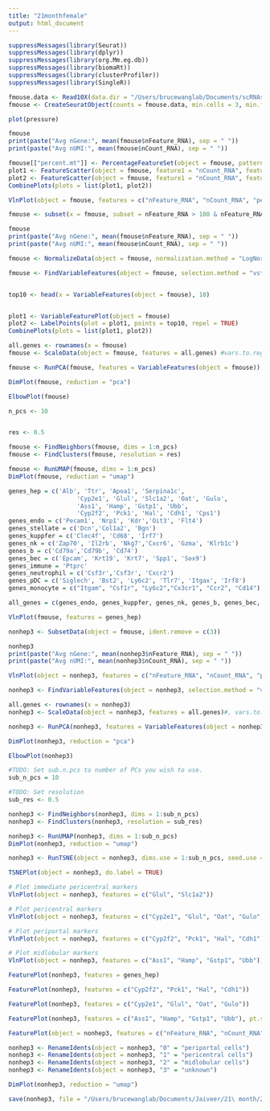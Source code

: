 ```yaml
---
title: "21monthfemale"
output: html_document
---
```


```r
suppressMessages(library(Seurat))
suppressMessages(library(dplyr))
suppressMessages(library(org.Mm.eg.db))
suppressMessages(library(biomaRt))
suppressMessages(library(clusterProfiler))
suppressMessages(library(SingleR))
```

```r
fmouse.data <- Read10X(data.dir = "/Users/brucewanglab/Documents/scRNAseq_data/Maca_filtered/MACA_21m_F_HEPATOCYTES_54_filtered")
fmouse <- CreateSeuratObject(counts = fmouse.data, min.cells = 3, min.features = 0, project = "mouse1")
```

```r
plot(pressure)
```

```r
fmouse
print(paste("Avg nGene:", mean(fmouse$nFeature_RNA), sep = " "))
print(paste("Avg nUMI:", mean(fmouse$nCount_RNA), sep = " "))
```

```r
fmouse[["percent.mt"]] <- PercentageFeatureSet(object = fmouse, pattern = "^mt-")
plot1 <- FeatureScatter(object = fmouse, feature1 = "nCount_RNA", feature2 = "percent.mt")
plot2 <- FeatureScatter(object = fmouse, feature1 = "nCount_RNA", feature2 = "nFeature_RNA")
CombinePlots(plots = list(plot1, plot2))
```

```r
VlnPlot(object = fmouse, features = c("nFeature_RNA", "nCount_RNA", "percent.mt"), ncol = 3)
```

```r
fmouse <- subset(x = fmouse, subset = nFeature_RNA > 100 & nFeature_RNA < 5000 & nCount_RNA > 200 & nCount_RNA < 30000)
```

```r
fmouse
print(paste("Avg nGene:", mean(fmouse$nFeature_RNA), sep = " "))
print(paste("Avg nUMI:", mean(fmouse$nCount_RNA), sep = " "))
```

```r
fmouse <- NormalizeData(object = fmouse, normalization.method = "LogNormalize", scale.factor = 10000)
```

```r

fmouse <- FindVariableFeatures(object = fmouse, selection.method = "vst", nfeatures = 2000)


top10 <- head(x = VariableFeatures(object = fmouse), 10)


plot1 <- VariableFeaturePlot(object = fmouse)
plot2 <- LabelPoints(plot = plot1, points = top10, repel = TRUE)
CombinePlots(plots = list(plot1, plot2))
```

```r
all.genes <- rownames(x = fmouse)
fmouse <- ScaleData(object = fmouse, features = all.genes) #vars.to.regress = "orig.ident")
```

```r
fmouse <- RunPCA(fmouse, features = VariableFeatures(object = fmouse))
```

```r
DimPlot(fmouse, reduction = "pca")
```

```r
ElbowPlot(fmouse)
```

```r
n_pcs <- 10


res <- 0.5

fmouse <- FindNeighbors(fmouse, dims = 1:n_pcs)
fmouse <- FindClusters(fmouse, resolution = res)
```

```r
fmouse <- RunUMAP(fmouse, dims = 1:n_pcs)
DimPlot(fmouse, reduction = "umap")
```


```r
genes_hep = c('Alb', 'Ttr', 'Apoa1', 'Serpina1c', 
                   'Cyp2e1', 'Glul', 'Slc1a2', 'Oat', 'Gulo',
                   'Ass1', 'Hamp', 'Gstp1', 'Ubb',
                   'Cyp2f2', 'Pck1', 'Hal', 'Cdh1', 'Cps1')
genes_endo = c('Pecam1', 'Nrp1', 'Kdr','Oit3', 'Flt4')
genes_stellate = c('Dcn','Col1a2', 'Bgn')
genes_kuppfer = c('Clec4f', 'Cd68', 'Irf7')
genes_nk = c('Zap70', 'Il2rb', 'Nkg7','Cxcr6', 'Gzma', 'Klrb1c')
genes_b = c('Cd79a','Cd79b', 'Cd74')
genes_bec = c('Epcam', 'Krt19', 'Krt7', 'Spp1', 'Sox9')
genes_immune = 'Ptprc'
genes_neutrophil = c('Csf3r','Csf3r', 'Cxcr2')
genes_pDC = c('Siglech', 'Bst2', 'Ly6c2', 'Tlr7', 'Itgax', 'Irf8')
genes_monocyte = c("Itgam", "Csf1r", "Ly6c2","Cx3cr1", "Ccr2", "Cd14")

all_genes = c(genes_endo, genes_kuppfer, genes_nk, genes_b, genes_bec, genes_immune, genes_stellate)
```

```r
VlnPlot(fmouse, features = genes_hep)
```

```r
nonhep3 <- SubsetData(object = fmouse, ident.remove = c(3))
```

```r
nonhep3
print(paste("Avg nGene:", mean(nonhep3$nFeature_RNA), sep = " "))
print(paste("Avg nUMI:", mean(nonhep3$nCount_RNA), sep = " "))
```

```r
VlnPlot(object = nonhep3, features = c("nFeature_RNA", "nCount_RNA", "percent.mt"), ncol = 3)
```

```r
nonhep3 <- FindVariableFeatures(object = nonhep3, selection.method = "vst", nfeatures = 2000)
```

```r
all.genes <- rownames(x = nonhep3)
nonhep3 <- ScaleData(object = nonhep3, features = all.genes)#, vars.to.regress = "orig.ident")
```

```r
nonhep3 <- RunPCA(nonhep3, features = VariableFeatures(object = nonhep3))
```

```r
DimPlot(nonhep3, reduction = "pca")
```

```r
ElbowPlot(nonhep3)
```

```r
#TODO: Set sub.n.pcs to number of PCs you wish to use.
sub_n_pcs = 10

#TODO: Set resolution 
sub_res <- 0.5

nonhep3 <- FindNeighbors(nonhep3, dims = 1:sub_n_pcs)
nonhep3 <- FindClusters(nonhep3, resolution = sub_res)
```

```r
nonhep3 <- RunUMAP(nonhep3, dims = 1:sub_n_pcs)
DimPlot(nonhep3, reduction = "umap")
```

```r
nonhep3 <- RunTSNE(object = nonhep3, dims.use = 1:sub_n_pcs, seed.use = 10)
```

```r
TSNEPlot(object = nonhep3, do.label = TRUE)
```

```r
# Plot immediate pericentral markers
VlnPlot(object = nonhep3, features = c("Glul", "Slc1a2"))
```

```r
# Plot pericentral markers
VlnPlot(object = nonhep3, features = c("Cyp2e1", "Glul", "Oat", "Gulo"))
```

```r
# Plot periportal markers
VlnPlot(object = nonhep3, features = c("Cyp2f2", "Pck1", "Hal", "Cdh1"))
```

```r
# Plot midlobular markers
VlnPlot(object = nonhep3, features = c("Ass1", "Hamp", "Gstp1", "Ubb"))
```

```r
FeaturePlot(nonhep3, features = genes_hep)
```

```r
FeaturePlot(nonhep3, features = c("Cyp2f2", "Pck1", "Hal", "Cdh1"))
```

```r
FeaturePlot(nonhep3, features = c("Cyp2e1", "Glul", "Oat", "Gulo"))
```

```r
FeaturePlot(nonhep3, features = c("Ass1", "Hamp", "Gstp1", "Ubb"), pt.size = 2)
```

```r
FeaturePlot(object = nonhep3, features = c("nFeature_RNA", "nCount_RNA"))
```

```r
nonhep3 <- RenameIdents(object = nonhep3, "0" = "periportal cells")
nonhep3 <- RenameIdents(object = nonhep3, "1" = "pericentral cells")
nonhep3 <- RenameIdents(object = nonhep3, "2" = "midlobular cells")
nonhep3 <- RenameIdents(object = nonhep3, "3" = "unknown")
```

```r
DimPlot(nonhep3, reduction = "umap")
```

```r
save(nonhep3, file = "/Users/brucewanglab/Documents/Jaiveer/21\ month/21monthfemale.Robj")
```

```r

```

```r

```

```r

```

```r

```
```r

```

```r

```

```r

```

```r

```

```r

```

